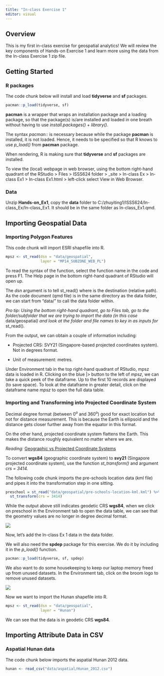 ```yaml
---
title: "In-class Exercise 1"
editor: visual
---
```


## Overview

This is my first in-class exercise for geospatial analytics! We will review the key components of Hands-on Exercise 1 and learn more using the data from the In-class Exercise 1 zip file.

## Getting Started

### R packages

The code chunk below will install and load **tidyverse** and **sf** packages.

```r
pacman::p_load(tidyverse, sf)
```

**pacman** is a wrapper that wraps an installation package and a loading package, so that the package(s) is/are installed and loaded in one breath without having to use *install.packages()* + *library()*.

The syntax *pacman::* is necessary because while the package **pacman** is installed, it is not loaded. Hence, it needs to be specified so that R knows to use *p_load()* from **pacman** package.

When rendering, R is making sure that **tidyverse** and **sf** packages are installed.

To view the (local) webpage in web browser, using the bottom right-hand quadrant of the RStudio \> Files \> ISSS624 folder \> \_site \> In-class Ex \> In-class Ex1 \> In-class Ex1.html \> left-click select View in Web Browser.

### Data

Unzip **Hands-on_Ex1**, copy the **data** folder to C:/zhuyiting1/ISSS624/In-class_Ex/In-class_Ex1. It should be in the same folder as In-class_Ex1.qmd.

## Importing Geospatial Data

### Importing Polygon Features

This code chunk will import ESRI shapefile into R.

```r
mpsz <- st_read(dsn = "data/geospatial",
                layer = "MP14_SUBZONE_WEB_PL")
```

To read the syntax of the function, select the function name in the code and press F1. The Help page in the bottom right-hand quadrant of RStudio will open up.

The *dsn* argument is to tell st_read() where is the destination (relative path). As the code document (qmd file) is in the same directory as the data folder, we can start from "data/" to call the data folder within.

*Pro tip: Using the bottom right-hand quadrant, go to Files tab, go to the folder/subfolder that we are trying to import the data (in this case* data/geospatial*) and look at the folder and file names to key in as inputs for* st_read()*.*

From the output, we can obtain a couple of information including:

-   Projected CRS: SVY21 (Singapore-based projected coordinates system). Not in degrees format.

-   Unit of measurement: metres.

Under Environment tab in the top right-hand quadrant of RStudio, mpsz data is loaded in R. Clicking on the blue \|\> button to the left of *mpsz*, we can take a quick peek of the dataframe. Up to the first 10 records are displayed (to save space). To look at the dataframe in greater detail, click on the dataframe name *mpsz* to open the full data table.

### Importing and Transforming into Projected Coordinate System

Decimal degree format (between 0^o^ and 360^o^) good for exact location but not for distance measurement. This is because the Earth is ellipsoid and the distance gets closer further away from the equator in this format.

On the other hand, projected coordinate system flattens the Earth. This makes the distance roughly equivalent no matter where we are.

*Reading:* [Geographic vs Projected Coordinate Systems](https://www.esri.com/arcgis-blog/products/arcgis-pro/mapping/gcs_vs_pcs/)

To convert **wgs84** (geographic coordinate system) to **svy21** (Singapore projected coordinate system), use the function *st_transform()* and argument *crs = 3414.*

The following code chunk imports the pre-schools location data (kml file) and pipes it into the transformation step in one sitting.

```r
preschool = st_read("data/geospatial/pre-schools-location-kml.kml") %>% 
  st_transform(crs = 3414)
```

While the output above still indicates geodetic CRS **wgs84**, when we click on preschool in the Environment tab to open the data table, we can see that the geometry values are no longer in degree decimal format.

![](images/paste-1345DB90.png)

Now, let's add the In-class Ex 1 data in the data folder.

We will also need the **spdep** package for this exercise. We do it by including it in the *p_load()* function.

```r
pacman::p_load(tidyverse, sf, spdep)
```

We also want to do some housekeeping to keep our laptop memory freed up from unused datasets. In the Environment tab, click on the broom logo to remove unused datasets.

![](images/paste-58FFA92D.png)

Now we want to import the Hunan shapefile into R.

```r
mpsz <- st_read(dsn = "data/geospatial",
                layer = "Hunan")
```

We can see that the data is in geodetic CRS **wgs84**.

## Importing Attribute Data in CSV

### Aspatial Hunan data

The code chunk below imports the aspatial Hunan 2012 data.

```r
hunan <- read_csv("data/aspatial/Hunan_2012.csv")
```
